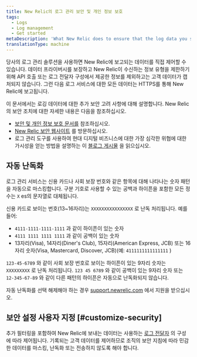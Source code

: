 ```yaml
---
title: New Relic의 로그 관리 보안 및 개인 정보 보호
tags:
  - Logs
  - Log management
  - Get started
metaDescription: 'What New Relic does to ensure that the log data you send is secure, and what you can do as additional data privacy measures.'
translationType: machine
---
```


당사의 로그 관리 솔루션을 사용하면 New Relic에 보고되는 데이터를 직접 제어할 수 있습니다. 데이터 프라이버시를 보장하고 New Relic이 수신하는 정보 유형을 제한하기 위해 API 호출 또는 로그 전달자 구성에서 제공한 정보를 제외하고는 고객 데이터가 캡처되지 않습니다. 그런 다음 로그 서비스에 대한 모든 데이터는 HTTPS를 통해 New Relic에 보고됩니다.

이 문서에서는 로깅 데이터에 대한 추가 보안 고려 사항에 대해 설명합니다. New Relic의 보안 조치에 대한 자세한 내용은 다음을 참조하십시오.

* [보안 및 개인 정보 보호 문서를](/docs/security/security-privacy/data-privacy/data-privacy-new-relic) 참조하십시오.
* [New Relic 보안 웹사이트](https://newrelic.com/security) 를 방문하십시오.
* 로그 관리 도구를 사용하여 현대 디지털 비즈니스에 대한 가장 심각한 위협에 대한 가시성을 얻는 방법을 설명하는 이 [블로그 게시물](https://blog.newrelic.com/product-news/security-use-cases-for-logs/) 을 읽으십시오.

## 자동 난독화

로그 관리 서비스는 신용 카드나 사회 보장 번호와 같은 항목에 대해 나타나는 숫자 패턴을 자동으로 마스킹합니다. 구분 기호로 사용할 수 있는 공백과 하이픈을 포함한 모든 정수는 `X` es의 문자열로 대체됩니다.

신용 카드로 보이는 번호(13~16자리)는 `XXXXXXXXXXXXXXXX` 로 난독 처리됩니다. 예를 들어:

* `4111-1111-1111-1111` 과 같이 하이픈이 있는 숫자
* `4111 1111 1111 1111` 과 같이 공백이 있는 숫자
* 13자리(Visa), 14자리(Diner's Club), 15자리(American Express, JCB) 또는 16자리 숫자(Visa, Mastercard, Discover, JCB)(예: `4111111111111111` )

`123-45-6789` 와 같이 사회 보장 번호로 보이는 하이픈이 있는 9자리 숫자는 `XXXXXXXXX` 로 난독 처리됩니다. `123 45 6789` 와 같이 공백이 있는 9자리 숫자 또는 `12-345-67-89` 와 같이 다른 패턴의 하이픈은 자동으로 난독화되지 않습니다.

자동 난독화를 선택 해제해야 하는 경우 [support.newrelic.com](https://support.newrelic.com) 에서 지원을 받으십시오.

## 보안 설정 사용자 지정 [#customize-security]

추가 필터링을 포함하여 New Relic에 보내는 데이터는 사용하는 [로그 전달자](/docs/logs/forward-logs/enable-log-management-new-relic/) 의 구성에 따라 제어됩니다. 기록되는 고객 데이터를 제어하므로 조직의 보안 지침에 따라 민감한 데이터를 마스킹, 난독화 또는 전송하지 않도록 해야 합니다.